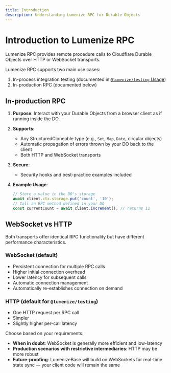 ```yaml
---
title: Introduction
description: Understanding Lumenize RPC for Durable Objects
---
```


# Introduction to Lumenize RPC

Lumenize RPC provides remote procedure calls to Cloudflare Durable Objects over HTTP or WebSocket transports.

Lumenize RPC supports two main use cases:
1. In-process integration testing (documented in [`@lumenize/testing` Usage](/docs/testing/usage))
2. In-production RPC (documented below)
   
## In-production RPC

1. **Purpose**: Interact with your Durable Objects from a browser client as if running inside the DO.

2. **Supports**:
   - Any StructuredCloneable type (e.g., `Set`, `Map`, `Date`, circular objects)
   - Automatic propagation of errors thrown by your DO back to the client
   - Both HTTP and WebSocket transports

3. **Secure**:
   - Security hooks and best-practice examples included

4. **Example Usage**:
   ```typescript
   // Store a value in the DO's storage
   await client.ctx.storage.put('count', '10');
   // Call an RPC method defined in your DO
   const currentCount = await client.increment(); // returns 11
   ```

## WebSocket vs HTTP

Both transports offer identical RPC functionality but have different performance characteristics.

### WebSocket (default)
- Persistent connection for multiple RPC calls
- Higher initial connection overhead
- Lower latency for subsequent calls
- Automatic connection management
- Automatically re-establishes connection on demand

### HTTP (default for `@lumenize/testing`)
- One HTTP request per RPC call
- Simpler
- Slightly higher per-call latency

Choose based on your requirements:
- **When in doubt**: WebSocket is generally more efficient and low-latency
- **Production scenarios with restrictive intermediaries**: HTTP may be more robust
- **Future-proofing**: LumenizeBase will build on WebSockets for real-time state sync — your client code will remain the same
